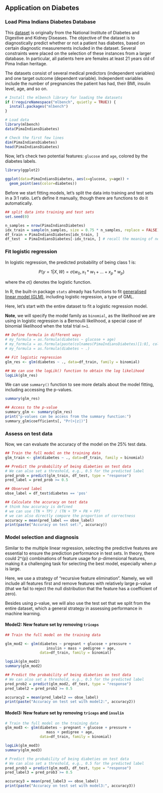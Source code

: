 

## Application on Diabetes

### Load Pima Indians Diabetes Database

This 
[dataset](https://www.rdocumentation.org/packages/mlbench/topics/PimaIndiansDiabetes) 
is originally from the National Institute of Diabetes and Digestive 
and Kidney Diseases. The objective of the dataset is to diagnostically predict 
whether or not a patient has diabetes, based on certain diagnostic measurements 
included in the dataset. Several constraints were placed on the selection of 
these instances from a larger database. In particular, all patients here are 
females at least 21 years old of Pima Indian heritage. 

The datasets consist of several medical predictors (independent variables) and 
one target outcome (dependent variable). Independent variables include the 
number of pregnancies the patient has had, their BMI, insulin level, age, and 
so on.

```r
# Install the mlbench library for loading the datasets
if (!requireNamespace("mlbench", quietly = TRUE)) {
  install.packages("mlbench")
}

# Load data
library(mlbench)
data(PimaIndiansDiabetes)

# Check the first few lines
dim(PimaIndiansDiabetes)
head(PimaIndiansDiabetes)
```

Now, let's check two potential features: `glucose` and `age`, colored by the diabetes labels.
```r
library(ggplot2)

ggplot(data=PimaIndiansDiabetes, aes(x=glucose, y=age)) +
  geom_point(aes(color=diabetes))
```

Before we start fitting models, let's split the data into training and test sets in 
a 3:1 ratio. Let's define it manually, though there are functions to do it 
automatically.

```r
## split data into training and test sets
set.seed(0)

n_samples = nrow(PimaIndiansDiabetes)
idx_train = sample(n_samples, size = 0.75 * n_samples, replace = FALSE)
df_train = PimaIndiansDiabetes[idx_train, ]
df_test  = PimaIndiansDiabetes[-idx_train, ] # recall the meaning of negative symbol
```



### Fit logistic regression
In logistic regression, the predicted probability of being class 1 is:

$$P(y=1|X, W) = \sigma(w_0, x_1 * w_1 + ... + x_p * w_p)$$

where the $\sigma()$ denotes the logistic function.

In R, the built-in package `stats` already has functions to fit 
[generalised linear model (GLM)](https://www.rdocumentation.org/packages/stats/versions/3.6.2/topics/glm), 
including logistic regression, a type of GML.

Here, let's start with the entire dataset to fit a logistic regression model.

**Note**, we will specify the model family as `binomial`, as the likelihood we 
are using in logistic regression is a Bernoulli likelihood, a special case of
binomial likelihood when the total trial `n=1`.


```r
## Define formula in different ways
# my_formula = as.formula(diabetes ~ glucose + age)
# my_formula = as.formula(paste(colnames(PimaIndiansDiabetes)[1:8], collapse= " + "))
# my_formula = as.formula(diabetes ~ .)

## Fit logistic regression
glm_res <- glm(diabetes ~ ., data=df_train, family = binomial)

## We can use the logLik() function to obtain the log likelihood
logLik(glm_res)
```

We can use `summary()` function to see more details about the model fitting, including accessing the p-values.
```r
summary(glm_res)

## Access to the p-value
summary_glm <- summary(glm_res)
print("p-values can be access from the summary function:")
summary_glm$coefficients[, "Pr(>|z|)"]
```

### Assess on test data
Now, we can evaluate the accuracy of the model on the 25% test data.

```r
## Train the full model on the training data
glm_train <- glm(diabetes ~ ., data=df_train, family = binomial)

## Predict the probability of being diabeties on test data
# We can also set a threshold, e.g., 0.5 for the predicted label
pred_prob = predict(glm_train, df_test, type = "response")
pred_label = pred_prob >= 0.5

## Observed label
obse_label = df_test$diabetes == 'pos'

## Calculate the accuracy on test data
# think how accuracy is defined
# we can use (TN + TP) / (TN + TP + FN + FP)
# we can also directly compare the proportion of correctness
accuracy = mean(pred_label == obse_label)
print(paste("Accuracy on test set:", accuracy))
```



### Model selection and diagnosis

Similar to the multiple linear regression, selecting the predictive 
features are essential to ensure the prediction performance in test sets. In 
theory, there could 2^{p} combinations of feature usage for $p$-dimensional 
features, making it a challenging task for selecting the best model, especially
when $p$ is large.

Here, we use a strategy of "recursive feature elimination". Namely, we will
include all features first and remove features with relatively large p-value 
(that we fail to reject the null distribution that the feature has a coefficient 
of zero).

Besides using p-value, we will also use the test set that we split from the 
entire dataset, which a general strategy in assessing performance in 
machine learning.

#### Model2: New feature set by removing `triceps`
```r
## Train the full model on the training data

glm_mod2 <- glm(diabetes ~ pregnant + glucose + pressure + 
                   insulin + mass + pedigree + age, 
                data=df_train, family = binomial)

logLik(glm_mod2)
summary(glm_mod2)
```


```r
## Predict the probability of being diabeties on test data
# We can also set a threshold, e.g., 0.5 for the predicted label
pred_prob2 = predict(glm_mod2, df_test, type = "response")
pred_label2 = pred_prob2 >= 0.5

accuracy2 = mean(pred_label2 == obse_label)
print(paste("Accuracy on test set with model2:", accuracy2))
```


#### Model3: New feature set by removing `triceps` and `insulin`

```r
# Train the full model on the training data
glm_mod3 <- glm(diabetes ~ pregnant + glucose + pressure + 
                   mass + pedigree + age, 
                data=df_train, family = binomial)

logLik(glm_mod3)
summary(glm_mod3)
```


```r
# Predict the probability of being diabeties on test data
# We can also set a threshold, e.g., 0.5 for the predicted label
pred_prob3 = predict(glm_mod3, df_test, type = "response")
pred_label3 = pred_prob3 >= 0.5

accuracy3 = mean(pred_label3 == obse_label)
print(paste("Accuracy on test set with model3:", accuracy3))
```


